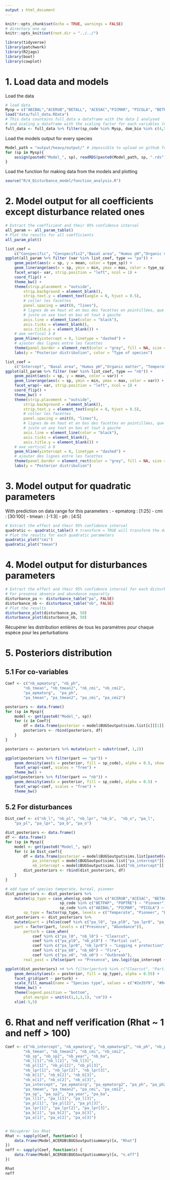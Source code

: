 ```yaml
---
output : html_document
---
```


```r
knitr::opts_chunk$set(echo = TRUE, warnings = FALSE)
# directory one up
knitr::opts_knit$set(root.dir = "../../")
```

```r
library(tidyverse)
library(patchwork)
library(R2jags)
library(boot)
library(cowplot)
```

# 1. Load data and models

Load the data

```r
# load data
Mysp = c("ABIBAL","ACERUB","BETALL", "ACESAC","PICMAR", "PICGLA", "BETPAP", "POPTRE")
load("data/full_data.RData")
# This data countains full_data a dataframe with the data I analysed
# and scaling a dataframe with the scaling factor for each variables (mean and sd)
full_data <- full_data %>% filter(sp_code %in% Mysp, dom_bio %in% c(4,5))
```

Load the models output for every species

```r
Model_path = "output/heavy/output/" # impossible to upload on github for now because to big
for (sp in Mysp){
    assign(paste0("Model_", sp), readRDS(paste0(Model_path, sp, ".rds")))
}
```

Load the function for making data from the models and plotting

```r
source("R/4_Disturbance_model/function_analysis.R")
```

# 2. Model output for all coefficients except disturbance related ones

```r
# Extract the coefficient and their 95% confidence interval
all_param <- all_param_table()
# Plot the results for all coefficients
all_param_plot()
```

```r
list_coef = 
    c("Conspecific", "Conspecific2","Basal area", "Humus pH","Organic matter", "Mean temperature", "CMI")
ggplot(all_param %>% filter (var %in% list_coef, type == "pa")) +
    geom_point(aes(x = sp, y = mean, color = type_sp)) +
    geom_linerange(aes(x = sp, ymin = min, ymax = max, color = type_sp)) +
    facet_wrap(~ var, strip.position = "left", ncol = 1) +
    coord_flip() +
    theme_bw() +
    theme(strip.placement = "outside",
        strip.background = element_blank(),
        strip.text.y = element_text(angle = 0, hjust = 0.5),
        # coller les facettes
        panel.spacing = unit(0, "lines"),
        # lignes de en haut et en bas des facettes en pointillées, que en haut
        # juste un axe tout en bas et tout à gauche
        axis.line = element_line(color = "black"),
        axis.ticks = element_blank(),
        axis.title.y = element_blank()) +
    # axe vertical à 0
    geom_hline(yintercept = 0, linetype = "dashed") +
    # ajouter des lignes entre les facettes
    theme(panel.border = element_rect(color = "grey", fill = NA, size = 0.7)) +
    labs(y = "Posterior distribution", color = "Type of species")
```

```r
list_coef = 
    c("Intercept", "Basal area", "Humus pH","Organic matter", "Temperature", "CMI", "Conspecific")
ggplot(all_param %>% filter (var %in% list_coef, type == "nb")) +
    geom_point(aes(x = sp, y = mean, color = var)) +
    geom_linerange(aes(x = sp, ymin = min, ymax = max, color = var)) +
    facet_wrap(~ var, strip.position = "left", ncol = 1) +
    coord_flip() +
    theme_bw() +
    theme(strip.placement = "outside",
        strip.background = element_blank(),
        strip.text.y = element_text(angle = 0, hjust = 0.5),
        # coller les facettes
        panel.spacing = unit(0, "lines"),
        # lignes de en haut et en bas des facettes en pointillées, que en haut
        # juste un axe tout en bas et tout à gauche
        axis.line = element_line(color = "black"),
        axis.ticks = element_blank(),
        axis.title.y = element_blank()) +
    # axe vertical à 0
    geom_hline(yintercept = 0, linetype = "dashed") +
    # ajouter des lignes entre les facettes
    theme(panel.border = element_rect(color = "grey", fill = NA, size = 0.7)) +
    labs(y = "Posterior distribution")
```

# 3. Model output for quadratic parameters

With prediction on data range for this parameters :
- epmatorg : [1:25]
- cmi : [30:100]
- tmean : [-1:3]
- ph : [4:5]

```r
# Extract the effect and their 95% confidence interval
quadratic <- quadratic_table() # transform = TRUE will transform the data to the non-linear logit log scale
# Plot the results for each quadratic parameters
quadratic_plot("cmi")
quadratic_plot("tmean")
```

# 4. Model output for disturbances parameters

```r
# Extract the effect and their 95% confidence interval for each disturbance
# For presence absence and abundance separatly
disturbance_pa <- disturbance_table("pa", FALSE)
disturbance_nb <- disturbance_table("nb", FALSE)
# Plot the results
disturbance_plot(disturbance_pa, 50)
disturbance_plot(disturbance_nb, 50)
```

Récupérer les distribution entières de tous les paramètres pour chaque espèce pour les perturbations


# 5. Posteriors distribution

## 5.1 For co-variables

```r
Coef <- c("nb_epmatorg", "nb_ph",
        "nb_tmean", "nb_tmean2", "nb_cmi", "nb_cmi2",
        "pa_epmatorg",  "pa_ph",
        "pa_tmean", "pa_tmean2", "pa_cmi", "pa_cmi2")
```

```r
posteriors <- data.frame()
for (sp in Mysp){
    model <- get(paste0("Model_", sp))
    for (c in Coef){
        df = data.frame(posterior = model$BUGSoutput$sims.list[c][[1]], sp_code = sp, coef = c)
        posteriors <- rbind(posteriors, df)
    }
}

posteriors <- posteriors %>% mutate(part = substr(coef, 1,2))
```

```r
ggplot(posteriors %>% filter(part == "pa")) +
    geom_density(aes(x = posterior, fill = sp_code), alpha = 0.5, show.legend = FALSE) +
    facet_wrap(~coef, scales = "free") +
    theme_bw() +
ggplot(posteriors %>% filter(part == "nb")) +
    geom_density(aes(x = posterior, fill = sp_code), alpha = 0.5) +
    facet_wrap(~coef, scales = "free") +
    theme_bw()
```

## 5.2 For disturbances

```r
Dist_coef <- c("nb_l", "nb_pl", "nb_lpr", "nb_b",  "nb_o", "pa_l",
    "pa_pl", "pa_lpr", "pa_b", "pa_o")

dist_posteriors <- data.frame()
df <- data.frame()
for (sp in Mysp){
    model <- get(paste0("Model_", sp))
    for (c in Dist_coef){
        df = data.frame(posterior = model$BUGSoutput$sims.list[paste0(c)][[1]][,3], sp_code = sp, coef = c,
            pa_intercept = model$BUGSoutput$sims.list["pa_intercept"][[1]][1],
            nb_intercept = model$BUGSoutput$sims.list["nb_intercept"][[1]][2])
        dist_posteriors <- rbind(dist_posteriors, df)
    }
}

# add type of species temperate, boreal, pioneer
dist_posteriors <- dist_posteriors %>%
    mutate(sp_type = case_when(sp_code %in% c("ACERUB","ACESAC", "BETALL") ~ "Temperate",
                        sp_code %in% c("BETPAP", "POPTRE") ~ "Pioneer",
                        sp_code %in% c("ABIBAL", "PICMAR", "PICGLA") ~ "Boreal"),
        sp_type = factor(sp_type, levels = c("Temperate", "Pioneer", "Boreal")))
dist_posteriors <- dist_posteriors %>%
    mutate(part = ifelse(coef %in% c("pa_l0", "pa_pl0", "pa_lpr0", "pa_b0",  "pa_o0"), "Presence", "Abundance"),
    part = factor(part, levels = c("Presence", "Abundance")),
        perturb = case_when(
            coef %in% c("pa_l0", "nb_l0") ~ "Clearcut",
            coef %in% c("pa_pl0", "nb_pl0") ~ "Partial cut",
            coef %in% c("pa_lpr0", "nb_lpr0") ~ "Logging + protection",
            coef %in% c("pa_b0", "nb_b0") ~ "Fire",
            coef %in% c("pa_o0", "nb_o0") ~ "Outbreak"),
        real_post = ifelse(part == "Presence", inv.logit(pa_intercept + posterior), exp(nb_intercept + posterior)))

```

```r
ggplot(dist_posteriors) +# %>% filter(perturb %in% c("Clearcut", "Partial cut"))) +
    geom_density(aes(x = posterior, fill = sp_type), alpha = 0.55) +
    facet_grid(part ~ perturb) +
    scale_fill_manual(name = "Species type", values = c("#2e35f9", "#0cd53e", "#df2222")) +
    theme_bw() +
    theme(legend.position = "bottom",
        plot.margin = unit(c(1,1,1,1), "cm")) +
    xlim(-5,5)
```

# 6. Rhat and neff verification (Rhat ~ 1 and neff > 100)

```r
Coef <- c("nb_intercept", "nb_epmatorg", "nb_epmatorg2", "nb_ph", "nb_ph2",
        "nb_tmean", "nb_tmean2", "nb_cmi", "nb_cmi2",
        "nb_sp", "nb_sp2", "nb_year", "nb_ba",
        "nb_l[1]","nb_l[2]", "nb_l[3]",
        "nb_pl[1]", "nb_pl[2]", "nb_pl[3]",
        "nb_lpr[1]", "nb_lpr[2]", "nb_lpr[3]",
        "nb_b[1]", "nb_b[2]", "nb_b[3]",
        "nb_o[1]", "nb_o[2]", "nb_o[3]",
        "pa_intercept", "pa_epmatorg", "pa_epmatorg2", "pa_ph", "pa_ph2",
        "pa_tmean", "pa_tmean2", "pa_cmi", "pa_cmi2",
        "pa_sp", "pa_sp2", "pa_year", "pa_ba",
        "pa_l[1]", "pa_l[2]", "pa_l[3]",
        "pa_pl[1]", "pa_pl[2]", "pa_pl[3]",
        "pa_lpr[1]", "pa_lpr[2]", "pa_lpr[3]",
        "pa_b[1]", "pa_b[2]", "pa_b[3]",
        "pa_o[1]", "pa_o[2]", "pa_o[3]")


# Récupérer les Rhat
Rhat <- sapply(Coef, function(x) {
    data.frame(Model_ACERUB$BUGSoutput$summary)[x, "Rhat"]
})
neff <- sapply(Coef, function(x) {
    data.frame(Model_ACERUB$BUGSoutput$summary)[x, "n.eff"]
})
```

```r
Rhat
neff
```